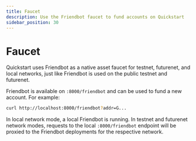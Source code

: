 ```yaml
---
title: Faucet
description: Use the Friendbot faucet to fund accounts on Quickstart
sidebar_position: 30
---
```


# Faucet

Quickstart uses Friendbot as a native asset faucet for testnet, futurenet, and local networks, just like Friendbot is used on the public testnet and futurenet.

Friendbot is available on `:8000/friendbot` and can be used to fund a new account. For example: 

```sh
curl http://localhost:8000/friendbot?addr=G... 
```

In local network mode, a local Friendbot is running. In testnet and futurenet network modes,  requests to the local `:8000/friendbot` endpoint will be proxied to the Friendbot deployments for the respective network.